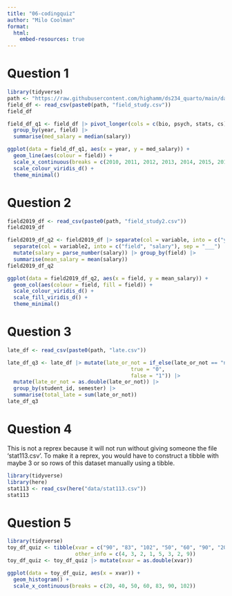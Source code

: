 ```yaml
---
title: "06-codingquiz"
author: "Milo Coolman"
format: 
  html:
    embed-resources: true
---
```


# Question 1
```r
library(tidyverse)
path <- "https://raw.githubusercontent.com/highamm/ds234_quarto/main/data_online/"
field_df <- read_csv(paste0(path, "field_study.csv"))
field_df

field_df_q1 <- field_df |> pivot_longer(cols = c(bio, psych, stats, cs), names_to = "field", values_to = "salary") |>
  group_by(year, field) |>
  summarise(med_salary = median(salary))

ggplot(data = field_df_q1, aes(x = year, y = med_salary)) +
  geom_line(aes(colour = field)) +
  scale_x_continuous(breaks = c(2010, 2011, 2012, 2013, 2014, 2015, 2016, 2017, 2018, 2019)) +
  scale_colour_viridis_d() +
  theme_minimal()
```

# Question 2
```r
field2019_df <- read_csv(paste0(path, "field_study2.csv"))
field2019_df

field2019_df_q2 <- field2019_df |> separate(col = variable, into = c("year", "variable2"), sep = 4) |>
  separate(col = variable2, into = c("field", "salary"), sep = "___") |>
  mutate(salary = parse_number(salary)) |> group_by(field) |> 
  summarise(mean_salary = mean(salary))
field2019_df_q2

ggplot(data = field2019_df_q2, aes(x = field, y = mean_salary)) +
  geom_col(aes(colour = field, fill = field)) +
  scale_colour_viridis_d() +
  scale_fill_viridis_d() +
  theme_minimal()
```

# Question 3
```r
late_df <- read_csv(paste0(path, "late.csv"))

late_df_q3 <- late_df |> mutate(late_or_not = if_else(late_or_not == "not late",
                                        true = "0",
                                        false = "1")) |>
  mutate(late_or_not = as.double(late_or_not)) |>
  group_by(student_id, semester) |>
  summarise(total_late = sum(late_or_not))
late_df_q3
```

# Question 4
This is not a reprex because it will not run without giving someone the file 'stat113.csv'. To make it a reprex, you would have to construct a tibble with maybe 3 or so rows of this dataset manually using a tibble.
```r
library(tidyverse)
library(here)
stat113 <- read_csv(here("data/stat113.csv"))
stat113
```

# Question 5
```r
library(tidyverse)
toy_df_quiz <- tibble(xvar = c("90", "83", "102", "50", "60", "90", "20", "40"),
                      other_info = c(4, 3, 2, 1, 5, 3, 2, 9))
toy_df_quiz <- toy_df_quiz |> mutate(xvar = as.double(xvar))

ggplot(data = toy_df_quiz, aes(x = xvar)) +
  geom_histogram() +
  scale_x_continuous(breaks = c(20, 40, 50, 60, 83, 90, 102))
```



